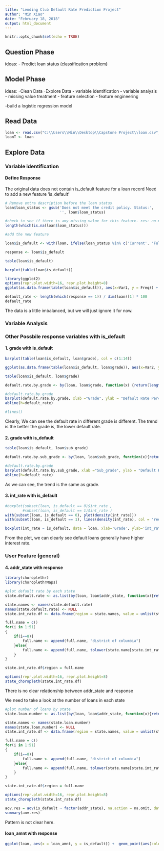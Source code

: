 ```yaml
---
title: "Lending Club Default Rate Prediction Project"
author: "Min Xiao"
date: "February 18, 2018"
output: html_document
---
```


```r
knitr::opts_chunk$set(echo = TRUE)
```

## Question Phase
ideas:
- Predict loan status (classification problem)


## Model Phase
ideas:
-Clean Data
-Explore Data
    - variable identification
    - variable analysis
    - missing value treatment
    - feature selection
    - feature engineering
    
-build a logistic regression model


## Read Data
```r
loan <- read.csv("C:\\Users\\Min\\Desktop\\Capstone Project\\loan.csv", stringsAsFactors = FALSE)
loanT <- loan
```

## Explore Data

### Variable identification

#### Define Response
The original data does not contain is_default feature for a loan record
Need to add a new feature 'is_default' 
```r
# Remove extra description before the loan status
loan$loan_status <- gsub('Does not meet the credit policy. Status:',
                         '', loan$loan_status)

#check to see if there is any missing value for this feature. res: no missing value
length(which(is.na(loan$loan_status)))

#add the new feature

loan$is_default <- with(loan, ifelse(loan_status %in% c('Current', 'Fully Paid', 'Issued', 'In Grace Period'), 0, 1))

response <- loan$is_default

table(loan$is_default)

```
```r
barplot(table(loan$is_default))
```



```r
library(ggplot2)
options(repr.plot.width=16, repr.plot.height=8)
ggplot(as.data.frame(table(loan$is_default)), aes(x=Var1, y = Freq)) + geom_bar(stat="identity",fill='steelblue') + labs(x='is_default', y = 'Number of Loans')
```

```r
default_rate <- length(which(response == 1)) / dim(loan)[1] * 100
default_rate
```


The data is a little imbalanced, but we will just ignore it for now.

### Variable Analysis

### Other Possbile response variables with is_default

#### 1. grade with is_default
```r
barplot(table(loan$is_default, loan$grade), col = c(1:14))
```
```r
ggplot(as.data.frame(table(loan$is_default, loan$grade)), aes(x=Var2, y=Freq, fill=Var1)) + geom_bar(stat="identity") + labs(x='Grade', y = 'Number of Loans', fill='is_default')
```

```r
table(loan$is_default, loan$grade)
```
```r
default.rate.by.grade <- by(loan, loan$grade, function(x) {return(length(which(x$is_default == 1)) / dim(x)[1] * 100)})

#default.rate.by.grade
barplot(default.rate.by.grade, xlab ="Grade", ylab = "Default Rate Percentage") 
abline(h=default_rate)

#lines()
```
Clearly, We can see the default rate in different grade is different. The trend is the better the grade is, the lower default rate.

#### 2. grade with is_default
```r
table(loan$is_default, loan$sub_grade)

```

```r
default.rate.by.sub_grade <- by(loan, loan$sub_grade, function(x){return(length(which(x$is_default == 1)) / dim(x)[1] * 100)})

#default.rate.by.grade
barplot(default.rate.by.sub_grade, xlab ="Sub_grade", ylab = "Default Rate Percentage") 
abline(h=default_rate)

```

As we can see, the trend is the same as grade.

#### 3. int_rate with is_default
```r
#boxplot(subset(loan, is_default == 0)$int_rate ,
        #subset(loan, is_default == 1)$int_rate )
with(subset(loan, is_default == 0), plot(density(int_rate)))
with(subset(loan, is_default == 1), lines(density(int_rate), col = 'red'))
```
```r
boxplot(int_rate ~ is_default, data = loan, xlab='Grade', ylab='int_rate')
```
From the plot, we can clearly see default loans generally have higher interest rate.


### User Feature (general)

#### 4. addr_state  with response

```r
library(choroplethr)
library(choroplethrMaps)

#plot default rate by each state
state.default.rate <- as.list(by(loan, loan$addr_state, function(x){return(length(which(x$is_default == 1)) / dim(x)[1] * 100)}))

state.names <- names(state.default.rate)
names(state.default.rate) <- NULL
state.int_rate.df <- data.frame(region = state.names, value = unlist(state.default.rate))

full.name = c()
for(i in 1:51)
{
    if(i==8){
        full.name <- append(full.name, "district of columbia")
    }else{
        full.name <- append(full.name, tolower(state.name[state.int_rate.df[i,1] == state.abb]))
    }
}

state.int_rate.df$region = full.name

options(repr.plot.width=16, repr.plot.height=8)
state_choropleth(state.int_rate.df)

```
There is no clear relationship between addr_state and response

We need to take a look at the number of loans in each state
```r
#plot number of loans by state
state.loan.number <- as.list(by(loan, loan$addr_state, function(x){return(dim(x)[1])}))

state.names <- names(state.loan.number)
names(state.loan.number) <- NULL
state.int_rate.df <- data.frame(region = state.names, value = unlist(state.loan.number))

full.name = c()
for(i in 1:51)
{
    if(i==8){
        full.name <- append(full.name, "district of columbia")
    }else{
        full.name <- append(full.name, tolower(state.name[state.int_rate.df[i,1] == state.abb]))
    }
}

state.int_rate.df$region = full.name

options(repr.plot.width=16, repr.plot.height=8)
state_choropleth(state.int_rate.df)
```

```r
aov.res = aov(is_default ~ factor(addr_state), na.action = na.omit, data = loan)
summary(aov.res)
```
Pattern is not clear here.




#### loan_amnt with response
```r
ggplot(loan, aes(x = loan_amnt, y = is_default)) +  geom_point(aes(colour = is_default))

```





